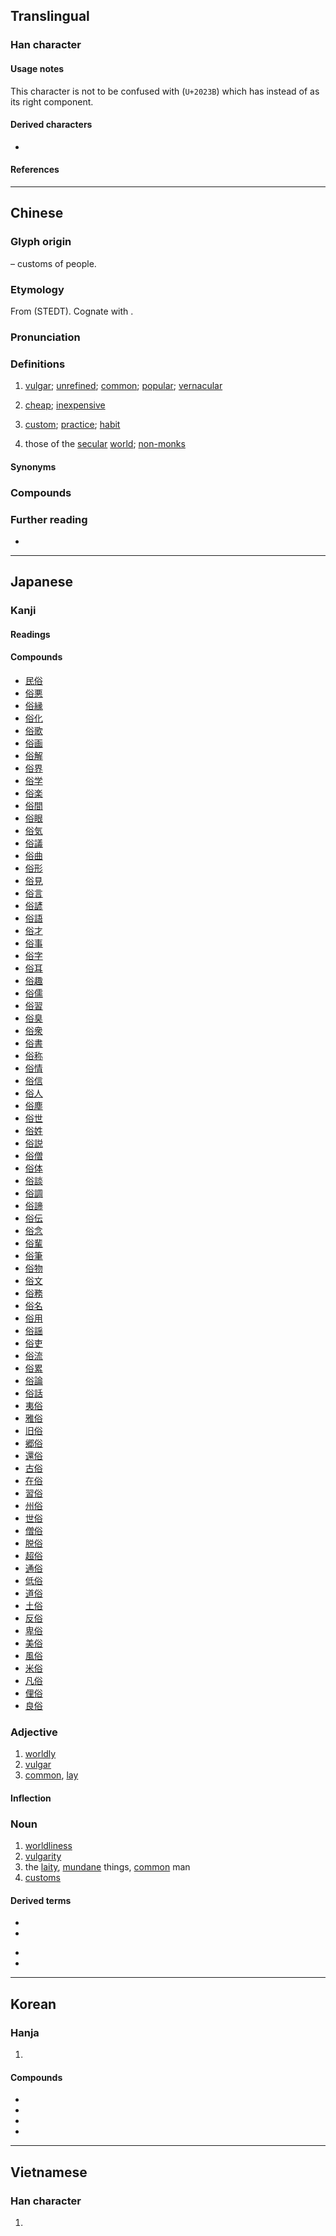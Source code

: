 {{also|𠈻}}
{{character info}}
==Translingual==

===Han character===
{{Han char|rn=9|rad=人|as=07|sn=9|four=28268|canj=OCOR|ids=⿰亻谷}}

====Usage notes====
This character is not to be confused with <big>{{l|mul|𠈻}}</big> (<code>U+2023B</code>) which has {{l|mul|𧮫}} instead of {{l|mul|谷}} as its right component.

====Derived characters====
* {{l|mul|[[𠸘]], [[𠑉]], [[𫤈]]}} <!-- Note: 𠌢 and 𠌋 is derived etymologically from 𠈻 not 俗 -->

====References====
{{Han ref|kx=0105.090|dkj=00695|dj=0221.190|hdz=10163.100|uh=4FD7}}

----

==Chinese==
{{zh-forms}}

===Glyph origin===
{{Han etym}}
{{Han compound|人|alt1=亻|t1=person|谷|ls=psc|c1=s|c2=p}} – customs of people.

===Etymology===
From {{inh|zh|sit-pro|*luk||custom; manner}} (STEDT). Cognate with {{cog|bo|ལུགས||tradition; custom}}.

===Pronunciation===
{{zh-pron
|m=sú
|m-s=xuo2/xu2
|c=zuk6
|c-t=duuk5
|g=xiuh6
|h=pfs=siu̍k;gd=xiug6
|j=xyeh5
|mb=sṳ̆
|md=sṳ̆k
|mn=xm,qz,jj,na,ha,yc,zz,zp,ct,ly,tw,kl,ph:sio̍k/xm,qz,jj,na,ha,yc:sio̍h
|mn_note=sio̍k - literary; sio̍h - vernacular (俗)
|mn-t=sog8
|w=5zoq
|x=sou6
|mc=y
|oc=y
|ma=Zh-sú.ogg
|cat=a,n
}}
{{rfp|dng|Dungan}}

===Definitions===
{{zh-hanzi}}

# [[vulgar]]; [[unrefined]]; [[common]]; [[popular]]; [[vernacular]]
# {{lb|zh|Hokkien}} [[cheap]]; [[inexpensive]]
# [[custom]]; [[practice]]; [[habit]]
# {{label|zh|Buddhism}} those of the [[secular]] [[world]]; [[non-]][[monk]]s

====Synonyms====
{{zh-dial|便宜}}

===Compounds===
{{zh-der|俗不可耐|俗稱|俗話|俗話兒|俗家|俗骨|俗過賣貓|俗例|俗名|俗名兒|俗氣|俗曲|俗人|俗套|俗體字|俗文學|俗物|俗語|俗語有話|俗子|俗字|通俗|俗世|低俗|不落俗套|傷化敗俗|奇風異俗|不俗|入國問俗|凡俗|俗累|僧俗|不尋俗|不塵俗|循俗|俗緣|崇化厲俗|土俗書|俗樂|俗儒|俗慮|塵俗|俗氛|凡夫俗子|俗士|俗情|亂俗傷風|俗眼|市俗|亂俗|同聲異俗|俗客|俗諺|囂俗|尋俗|俗讀|忿世嫉俗|從俗|入鄉隨俗|世俗之見|庸俗|大俗賣|入境問俗|傖夫俗人|世俗|免俗|固時俗|不僧不俗|問俗|俗體|匡時濟俗|俚俗|入境隨俗|一表非俗|俗務|凡胎俗骨|俗事|俗講|卑俗|化俗|傖俗|地土風俗|土俗民情|俗諺俚語|傷風敗俗|俗流|不流世俗|俗吏|從俗就簡|土俗|俗尚|凡桃俗李|俗界|俗本|俗化|俗念|匡俗濟時|澆風薄俗|末俗|拘文牽俗|毀風敗俗|拘俗守常|易俗移風|異政殊俗|破俗|矯俗|異俗|敗俗傷風|敗俗傷化|移風易俗|歸俗|民俗曲藝|改俗遷風|染風習俗|民俗療法|採風問俗|未能免俗|方俗|流俗|時俗|憤世嫉俗|禮俗|抗塵走俗|村夫俗子|省俗觀風|民淳俗厚|禮俗所拘|積習成俗|懷磚之俗|殊俗|欺世亂俗|時移俗易|拔俗|流風遺俗|矯世勵俗|敦世厲俗|村俗|省方觀俗|易俗|疾世憤俗|成俗|敗常亂俗|白丁俗客|淺俗|民俗|獷俗|流風餘俗|激貪厲俗|欺世罔俗|矯世變俗|渾俗和光|混俗和光|敦風厲俗|民俗音樂|民俗學|欺世惑俗|村筋俗骨|故家遺俗|風俗|習以成俗|約定俗成|脫俗|超塵出俗|驚世駭俗|風移俗易|變風易俗|通俗文|超然絕俗|高情邁俗|絕俗離世|鄙俗不堪|超世拔俗|高節邁俗|非俗|雅俗共賞|雅俗稽言|還俗|雅俗|薄俗|通俗文學|脫俗之交|超塵拔俗|逸群絕俗|陋俗|鄉俗|襲以成俗|謠俗|逃名溷俗|超世絕俗|隨俗浮沉|風移俗改|舊俗|超俗拔群|風俗習慣|隨鄉入俗|絕俗|飛遯離俗|風移俗變|風物習俗|風塵惡俗|風俗通義|風世勵俗|習俗|順俗|絕塵拔俗|通俗編|隨俗沉浮|隨俗|避世離俗|粗俗|豔美絕俗|聾俗|苛俗|風俗畫|通俗讀物|通俗劇|超俗絕世|遺世絕俗|違時絕俗|超群脫俗|風俗人情|調風變俗|貞高絕俗|變風改俗|觀風問俗|違世遁俗|鄙俗|負俗|離俗|俗麭:sio̍k-pháng}}

===Further reading===
* {{thcwd|4706}}

----

==Japanese==

===Kanji===
{{ja-kanji|grade=c|rs=人07}}

====Readings====
{{ja-readings
|goon=ぞく
|kanon=しょく
|kun=なら-わし
|nanori=みち, よ
}}

====Compounds====
{{top4}}
* [[民俗]]
* [[俗悪]]
* [[俗縁]]
* [[俗化]]
* [[俗歌]]
* [[俗画]]
* [[俗解]]
* [[俗界]]
* [[俗学]]
* [[俗楽]]
* [[俗間]]
* [[俗眼]]
* [[俗気]]
* [[俗議]]
* [[俗曲]]
* [[俗形]]
* [[俗見]]
* [[俗言]]
* [[俗諺]]
* [[俗語]]
* [[俗才]]
* [[俗事]]
* [[俗字]]
* [[俗耳]]
* [[俗趣]]
* [[俗儒]]
* [[俗習]]
* [[俗臭]]
* [[俗衆]]
* [[俗書]]
* [[俗称]]
* [[俗情]]
* [[俗信]]
* [[俗人]]
* [[俗塵]]
* [[俗世]]
* [[俗姓]]
* [[俗説]]
* [[俗僧]]
* [[俗体]]
* [[俗談]]
* [[俗調]]
* [[俗諦]]
* [[俗伝]]
* [[俗念]]
* [[俗輩]]
* [[俗筆]]
* [[俗物]]
* [[俗文]]
* [[俗務]]
* [[俗名]]
* [[俗用]]
* [[俗謡]]
* [[俗吏]]
* [[俗流]]
* [[俗累]]
* [[俗論]]
* [[俗話]]
* [[夷俗]]
* [[雅俗]]
* [[旧俗]]
* [[郷俗]]
* [[還俗]]
* [[古俗]]
* [[在俗]]
* [[習俗]]
* [[州俗]]
* [[世俗]]
* [[僧俗]]
* [[脱俗]]
* [[超俗]]
* [[通俗]]
* [[低俗]]
* [[道俗]]
* [[土俗]]
* [[反俗]]
* [[卑俗]]
* [[美俗]]
* [[風俗]]
* [[米俗]]
* [[凡俗]]
* [[俚俗]]
* [[良俗]]
{{bottom}}

===Adjective===
{{ja-adj|infl=な|ぞく}}

# [[worldly]]
# [[vulgar]]
# [[common]], [[lay]]
#: {{ja-usex|'''俗''' に 言う|'''ぞく''' に いう|what is '''commonly''' referred to as}}
#: {{ja-usex|'''俗''' に 言えば|'''ぞく''' に いえば|to use a '''common''' phrase}}

====Inflection====
{{ja-na|ぞく}}

===Noun===
{{ja-noun|ぞく}}

# [[worldliness]]
# [[vulgarity]]
# the [[laity]], [[mundane]] things, [[common]] man
# [[customs]]

====Derived terms====
{{der-top}}
* {{l|ja|俗っぽい}}
* {{l|ja|俗受け}}
{{der-mid}}
* {{l|ja|俗向き}}
* {{l|ja|俗離れ}}
{{der-bottom}}

----

==Korean==

===Hanja===
{{ko-hanja|풍속|속}}

# {{hanja form of|속|[[vulgar]]; [[unrefined]]; [[common]]; [[popular]]; [[vernacular]]}}

====Compounds====
* {{ko-l|민속|[[folklore]]; [[folkway]]; [[folk]] [[custom]]|民俗}}
* {{ko-l|속담|[[proverb]], [[adage]]|俗談}}
* {{ko-l|속자|a [[hanja]] [[variant]] that is [[widespread]] but not [[orthodox]]|俗字}}
* {{ko-l|풍속|[[custom]]|風俗}}

----

==Vietnamese==

===Han character===
{{vi-readings|reading=tục|rs=人07}}

# {{rfdef|vi|sort=人07}}